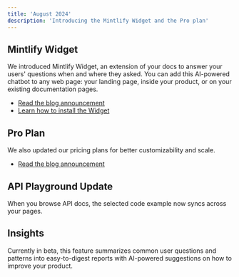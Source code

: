 ```yaml
---
title: 'August 2024'
description: 'Introducing the Mintlify Widget and the Pro plan'
---
```


## Mintlify Widget

We introduced Mintlify Widget, an extension of your docs to answer your users' questions when and where they asked. You can add this AI-powered chatbot to any web page: your landing page, inside your product, or on your existing documentation pages. 

- [Read the blog announcement](https://mintlify.com/blog/widget)
- [Learn how to install the Widget](/advanced/widget/chat#getting-started)

## Pro Plan

We also updated our pricing plans for better customizability and scale.

- [Read the blog announcement](https://mintlify.com/blog/pro-plan)

## API Playground Update

When you browse API docs, the selected code example now syncs across your pages.

## Insights

Currently in beta, this feature summarizes common user questions and patterns into easy-to-digest reports with AI-powered suggestions on how to improve your product.